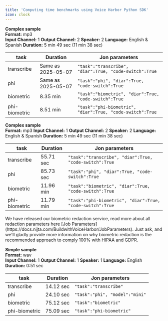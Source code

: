 ```yaml
---
title: 'Computing time benchmarks using Voice Harbor Python SDK'
icon: clock
---
```

<Update label="2025-05-12 Benchmarks" description="Voice Harbor V3.0-12052025-1640 - 27.8 % cut in runtime for biometric redaction.">

  **Complex sample**  
  **Format:** mp3  
  **Input Channel:** 1
  **Output Channel:** 2
  **Speaker:** 2 
  **Language:** English & Spanish
  **Duration:** 5 min 49 sec (11 min 38 sec)  


  | task                  | Duration                   |Jon parameters | 
  |-------------------------|----------------------------|----------------------------|
  | transcribe | Same as 2025-05-07      | ```"task":"transcribe", "diar":True, "code-switch":True``` |
  | phi     | Same as 2025-05-07     |```"task":"phi", "diar":True, "code-switch":True``` |
  | biometric            | 8.35 min                   |```"task":"biometric", "diar":True, "code-switch":True``` |
  | phi-biometric            | 8.51 min                    |```"task":"phi-biometric", "diar":True, "code-switch":True``` |

</Update>



<Update label="2025-05-07 Benchmarks" description="Voice Harbor V3.0">

  **Complex sample**  
  **Format:** mp3 
  **Input Channel:** 1
  **Output Channel:** 2
  **Speaker:** 2 
  **Language:** English & Spanish
  **Duration:** 5 min 49 sec (11 min 38 sec)  


  | task                  | Duration                   |Jon parameters | 
  |-------------------------|----------------------------|----------------------------|
  | transcribe | 55.71 sec     | ```"task":"transcribe", "diar":True, "code-switch":True``` |
  | phi     | 85.73 sec     |```"task":"phi", "diar":True, "code-switch":True``` |
  | biometric            | 11.96 min                   |```"task":"biometric", "diar":True, "code-switch":True``` |
  | phi-biometric            | 11.79 min                    |```"task":"phi-biometric", "diar":True, "code-switch":True``` |

</Update>

<Tip>
  We have released our biometric redaction service, read more about all redaction parameters here [Job Parameters](https://docs.nijta.com/BuildwithVoiceHarbor/JobParameters). Just ask, and we'll gladly provide more information on why biometric redaction is the recommended approach to comply 100% with HIPAA and GDPR.
</Tip>

<Update label="2025-05-07 Benchmarks" description="Voice Harbor V3.0">

  **Simple sample**  
  **Format:** wav  
  **Input Channel:** 1
  **Output Channel:** 1
  **Speaker:** 1
  **Language:** English
  **Duration:** 0:51 sec
  
  | task                  | Duration                   | Jon parameters | 
  |-------------------------|----------------------------|----------------------------|
  | transcribe | 14.12 sec     | ```"task":"transcribe"``` |
  | phi     | 24.10 sec     |```"task":"phi", "model":"mini"``` |
  | biometric            | 75.12 sec                    |```"task":"biometric"``` |
  | phi-biometric            | 75.09 sec                    |```"task":"phi-biometric"``` |

</Update>

